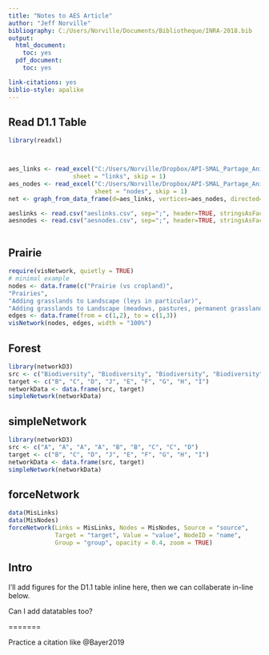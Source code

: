 ```yaml
---
title: "Notes to AES Article"
author: "Jeff Norville"
bibliography: C:/Users/Norville/Documents/Bibliotheque/INRA-2018.bib
output: 
  html_document:
    toc: yes
  pdf_document:
    toc: yes

link-citations: yes
biblio-style: apalike
---
```


## Read D1.1 Table
```r
library(readxl)



aes_links <- read_excel("C:/Users/Norville/Dropbox/API-SMAL_Partage_Animation/Livrables/D1.1_List_of_AES_English.xlsm",
                  sheet = "links", skip = 1)
aes_nodes <- read_excel("C:/Users/Norville/Dropbox/API-SMAL_Partage_Animation/Livrables/D1.1_List_of_AES_English.xlsm",
                        sheet = "nodes", skip = 1)
net <- graph_from_data_frame(d=aes_links, vertices=aes_nodes, directed=T) 

aeslinks <- read.csv("aeslinks.csv", sep=";", header=TRUE, stringsAsFactors = FALSE)
aesnodes <- read.csv("aesnodes.csv", sep=";", header=TRUE, stringsAsFactors = FALSE)



```


## Prairie
```r

require(visNetwork, quietly = TRUE)
# minimal example
nodes <- data.frame(c("Prairie (vs cropland)",
"Prairies",
"Adding grasslands to Landscape (leys in particular)",
"Adding grasslands to Landscape (meadows, pastures, permanent grasslands, semi-natural grasslands)"))
edges <- data.frame(from = c(1,2), to = c(1,3))
visNetwork(nodes, edges, width = "100%")

```

## Forest
```r

library(networkD3)
src <- c("Biodiversity", "Biodiversity", "Biodiversity", "Biodiversity", "Reduce GHG Emissions", "Reduce GHG Emissions", "Reduce soil, water pollution", "Reduce soil, water pollution", "Soil fertility")
target <- c("B", "C", "D", "J", "E", "F", "G", "H", "I")
networkData <- data.frame(src, target)
simpleNetwork(networkData)
```



## simpleNetwork

```r
library(networkD3)
src <- c("A", "A", "A", "A", "B", "B", "C", "C", "D")
target <- c("B", "C", "D", "J", "E", "F", "G", "H", "I")
networkData <- data.frame(src, target)
simpleNetwork(networkData)
```


## forceNetwork

```r
data(MisLinks)
data(MisNodes)
forceNetwork(Links = MisLinks, Nodes = MisNodes, Source = "source",
             Target = "target", Value = "value", NodeID = "name",
             Group = "group", opacity = 0.4, zoom = TRUE)
```




## Intro


I'll add figures for the D1.1 table inline here, then we can collaberate in-line below.

Can I add datatables too?

=======

Practice a citation like @Bayer2019




